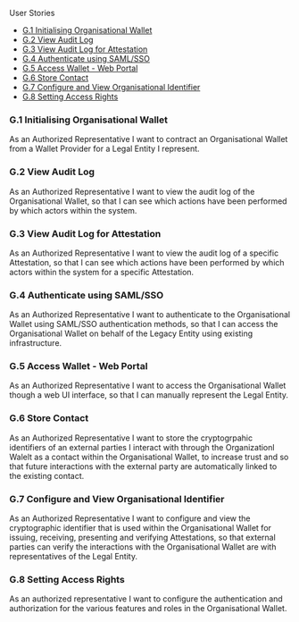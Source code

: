 
<Kicker variant="accent">User Stories</Kicker>
<Title size="large" variant="primary">
  General
</Title>

- [G.1 Initialising Organisational Wallet](#g1-initialising-organisational-wallet)
- [G.2 View Audit Log](#g2-view-audit-log)
- [G.3 View Audit Log for Attestation](#g3-view-audit-log-for-attestation)
- [G.4 Authenticate using SAML/SSO](#g4-authenticate-using-samlsso)
- [G.5 Access Wallet - Web Portal](#g5-access-wallet---web-portal)
- [G.6 Store Contact](#g6-store-contact)
- [G.7 Configure and View Organisational Identifier](#g7-configure-and-view-organisational-identifier)
- [G.8 Setting Access Rights](#g8-setting-access-rights)

### G.1 Initialising Organisational Wallet

As an Authorized Representative I want to contract an Organisational Wallet from a Wallet Provider for a Legal Entity I represent.

### G.2 View Audit Log

As an Authorized Representative I want to view the audit log of the Organisational Wallet, so that I can see which actions have been performed by which actors within the system.

### G.3 View Audit Log for Attestation

As an Authorized Representative I want to view the audit log of a specific Attestation, so that I can see which actions have been performed by which actors within the system for a specific Attestation.

### G.4 Authenticate using SAML/SSO

As an Authorized Representative I want to authenticate to the Organisational Wallet using SAML/SSO authentication methods, so that I can access the Organisational Wallet on behalf of the Legacy Entity using existing infrastructure.

### G.5 Access Wallet - Web Portal

As an Authorized Representative I want to access the Organisational Wallet though a web UI interface, so that I can manually represent the Legal Entity.

### G.6 Store Contact

As an Authorized Representative I want to store the cryptogrpahic identifiers of an external parties I interact with through the Organizationl Walelt as a contact within the Organisational Wallet, to increase trust and so that future interactions with the external party are automatically linked to the existing contact.

### G.7 Configure and View Organisational Identifier

As an Authorized Representative I want to configure and view the cryptographic identifier that is used within the Organisational Wallet for issuing, receiving, presenting and verifying Attestations, so that external parties can verify the interactions with the Organisational Wallet are with representatives of the Legal Entity.

### G.8 Setting Access Rights

As an authorized representative I want to configure the authentication and authorization for the various features and roles in the Organisational Wallet.

